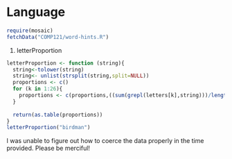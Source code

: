 Language
========================================================
```r
require(mosaic)
fetchData("COMP121/word-hints.R")
```
1. letterProportion
```r
letterProportion <- function (string){
  string<-tolower(string)
  string<- unlist(strsplit(string,split=NULL))
  proportions <- c()
  for (k in 1:26){
    proportions <- c(proportions,((sum(grepl(letters[k],string)))/length(string)))
  }
  
  return(as.table(proportions))
}
letterProportion("birdman")
```

I was unable to figure out how to coerce the data properly in the time provided. Please be merciful!
